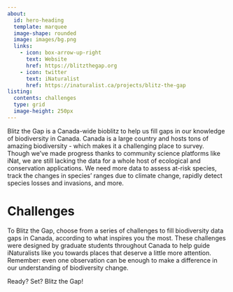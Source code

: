 ```yaml
---
about:
  id: hero-heading
  template: marquee
  image-shape: rounded
  image: images/bg.png
  links:
    - icon: box-arrow-up-right
      text: Website
      href: https://blitzthegap.org
    - icon: twitter
      text: iNaturalist
      href: https://inaturalist.ca/projects/blitz-the-gap
listing: 
  contents: challenges
  type: grid 
  image-height: 250px
---
```

:::{#hero-heading}

Blitz the Gap is a Canada-wide bioblitz to help us fill gaps in our knowledge of biodiversity in Canada. Canada is a large country and hosts tons of amazing biodiversity - which makes it a challenging place to survey. Though we’ve made progress thanks to community science platforms like iNat, we are still lacking the data for a whole host of ecological and conservation applications. We need more data to assess at-risk species, track the changes in species’ ranges due to climate change, rapidly detect species losses and invasions, and more. 

:::

# Challenges

To Blitz the Gap, choose from a series of challenges to fill biodiversity data gaps in Canada, according to what inspires you the most. These challenges were designed by graduate students throughout Canada to help guide iNaturalists like you towards places that deserve a little more attention. Remember: even one observation can be enough to make a difference in our understanding of biodiversity change.

Ready? Set? Blitz the Gap!
